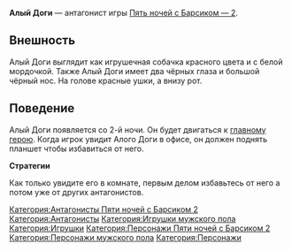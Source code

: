 {{Не канон}}{{Карточка_кошки
|Имя                          = Алый Доги
|Старые имена                 = Кровавый Доги, Окровавленный Доги, Окровавленный Доби, Алый Доби
|Изображение                  = Алый доги.png
|Пол                          = мужской
|Цвет глаз                    = чёрный
|Роль                         = антагонист
|Первое появление в Интернете = [[Пять ночей с Барсиком — 2]]
|Последнее появление в играх  = [[Пять ночей с Барсиком — 2]]
|Первое появление в играх     = [[Пять ночей с Барсиком — 2]]
}}'''Алый Доги''' — антагонист игры [[Пять ночей с Барсиком — 2]].

== Внешность ==
Алый Доги выглядит как игрушечная собачка красного цвета и с белой мордочкой. Также Алый Доги имеет два чёрных глаза и большой чёрный нос. На голове красные ушки, а внизу рот.

== Поведение ==
Алый Доги появляется со 2-й ночи. Он будет двигаться к [[Главный герой (ПНСБ 2)|главному герою]]. Когда игрок увидит Алого Доги в офисе, он должен поднять планшет чтобы избавиться от него.

'''Стратегии'''

Как только увидите его в комнате, первым делом избавьтесь от него а потом уже от других антагонистов.

[[Категория:Антагонисты Пяти ночей с Барсиком 2]]
[[Категория:Антагонисты]]
[[Категория:Игрушки мужского пола]]
[[Категория:Игрушки]]
[[Категория:Персонажи Пяти ночей с Барсиком 2]]
[[Категория:Персонажи мужского пола]]
[[Категория:Персонажи]]
